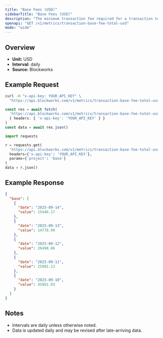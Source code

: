 ```yaml
---
title: "Base Fees (USD)"
sidebarTitle: "Base Fees (USD)"
description: "The minimum transaction fee required for a transaction to be included in a block"
openapi: "GET /v1/metrics/transaction-base-fee-total-usd"
mode: "wide"
---
```


## Overview

- **Unit:** USD
- **Interval:** daily
- **Source:** Blockworks

## Example Request

<CodeGroup>

```bash cURL
curl -H "x-api-key: YOUR_API_KEY" \
  "https://api.blockworks.com/v1/metrics/transaction-base-fee-total-usd?project=base"
```

```typescript TypeScript
const res = await fetch(
  'https://api.blockworks.com/v1/metrics/transaction-base-fee-total-usd?project=base',
  { headers: { 'x-api-key': 'YOUR_API_KEY' } }
)
const data = await res.json()
```

```python Python
import requests

r = requests.get(
  'https://api.blockworks.com/v1/metrics/transaction-base-fee-total-usd',
  headers={'x-api-key': 'YOUR_API_KEY'},
  params={'project': 'base'}
)
data = r.json()
```

</CodeGroup>

## Example Response

```json
{
  "base": [
    {
      "date": "2025-09-14",
      "value": 15446.17
    },
    {
      "date": "2025-09-13",
      "value": 14778.99
    },
    {
      "date": "2025-09-12",
      "value": 20498.86
    },
    {
      "date": "2025-09-11",
      "value": 25901.13
    },
    {
      "date": "2025-09-10",
      "value": 45861.03
    }
  ]
}
```

## Notes
- Intervals are daily unless otherwise noted.
- Data is updated daily and may be revised after late-arriving data.